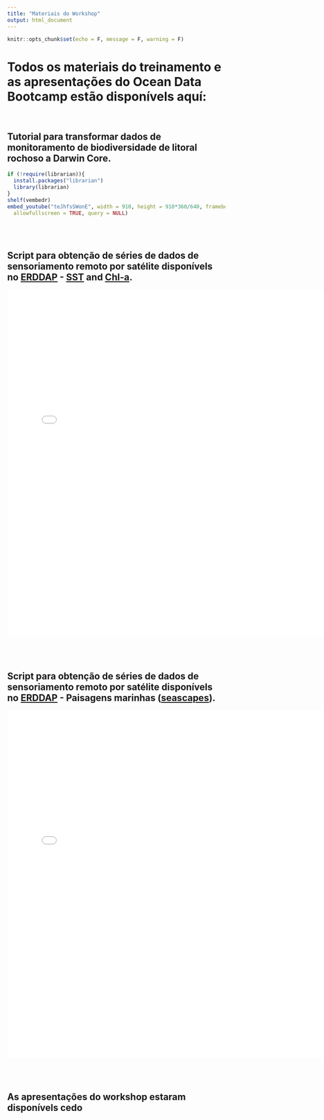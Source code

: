 ```yaml
---
title: "Materiais do Workshop"
output: html_document
---
```


```r
knitr::opts_chunk$set(echo = F, message = F, warning = F)
```

# **Todos os materiais do treinamento e as apresentações do Ocean Data Bootcamp estão disponívels aquí:** <br> <br>

## Tutorial para transformar dados de monitoramento de biodiversidade de litoral rochoso a Darwin Core.

```r
if (!require(librarian)){
  install.packages("librarian")
  library(librarian)
}
shelf(vembedr)
embed_youtube("teJhfsSWonE", width = 910, height = 910*360/640, frameborder = 0,
  allowfullscreen = TRUE, query = NULL)
```
<br> <br>

## Script para obtenção de séries de dados de sensoriamento remoto por satélite disponívels no [ERDDAP](https://coastwatch.pfeg.noaa.gov/erddap/index.html) - [SST](https://coastwatch.pfeg.noaa.gov/erddap/griddap/jplMURSST41mday.html) and [Chl-a](https://coastwatch.pfeg.noaa.gov/erddap/griddap/erdMH1chla8day.html).

<iframe src="sat_CostaDasAlgas_Rscript.html" width="760" height="800" frameborder="0" marginheight="0" marginwidth="0">Loading...</iframe>

<br> <br>

## Script para obtenção de séries de dados de sensoriamento remoto por satélite disponívels no [ERDDAP](https://coastwatch.pfeg.noaa.gov/erddap/index.html) - Paisagens marinhas ([seascapes](https://coastwatch.noaa.gov/cw/satellite-data-products/multi-parameter-models/seascape-pelagic-habitat-classification.html)).

<iframe src="seascapes_CostaDasAlgas_RScript.html" width="760" height="800" frameborder="0" marginheight="0" marginwidth="0">Loading...</iframe>

<br> <br>

## **As apresentações do workshop estaram disponívels cedo**
<!-- ## **As apresentações do workshop estāo disponívels [aqui](https://github.com/eqmh/Ocean_Data_Bootcamp/tree/main/docs/presentations)** -->



